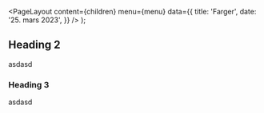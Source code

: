 
<Meta
  title='Farger'
  description='Beskrivelse'
/>

  <PageLayout
    content={children}
    menu={menu}
    data={{
      title: 'Farger',
      date: '25. mars 2023',
    }}
  />
);

## Heading 2

asdasd

### Heading 3

asdasd
